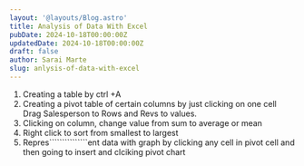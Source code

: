 ```yaml
---
layout: '@layouts/Blog.astro'
title: Analysis of Data With Excel
pubDate: 2024-10-18T00:00:00Z 
updatedDate: 2024-10-18T00:00:00Z 
draft: false
author: Sarai Marte
slug: anlysis-of-data-with-excel
---
```



1. Creating a table by ctrl +A
2. Creating a pivot table of certain columns by just clicking on one cell Drag Salesperson to Rows and Revs to values.  
3. Clicking on column, change value from sum to average or mean 
4. Right click to sort from smallest to largest
5. Repres```````````````ent data with graph by clicking any cell in pivot cell and then going to insert and clciking pivot chart
